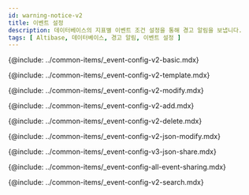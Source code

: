 ```yaml
---
id: warning-notice-v2
title: 이벤트 설정
description: 데이터베이스의 지표별 이벤트 조건 설정을 통해 경고 알림을 보냅니다.
tags: [ Altibase, 데이터베이스, 경고 알림, 이벤트 설정 ]
---
```


{@include: ../common-items/_event-config-v2-basic.mdx} 

<!--기본 이벤트 템플릿-->
{@include: ../common-items/_event-config-v2-template.mdx} 

<!--이벤트 수정하기-->
{@include: ../common-items/_event-config-v2-modify.mdx}

<!--이벤트 추가하기-->
{@include: ../common-items/_event-config-v2-add.mdx}

<!--이벤트 삭제하기-->
{@include: ../common-items/_event-config-v2-delete.mdx}

<!--JSON 형식으로 수정하기-->
{@include: ../common-items/_event-config-v2-json-modify.mdx} 

<!--JSON 파일로 공유하기-->
{@include: ../common-items/_event-config-v3-json-share.mdx} 

<!--모든 이벤트 공유하기-->
{@include: ../common-items/_event-config-all-event-sharing.mdx}

<!--이벤트 검색하기-->
{@include: ../common-items/_event-config-v2-search.mdx} 